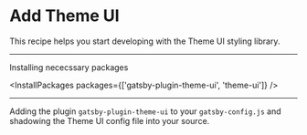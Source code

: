 # Add Theme UI

This recipe helps you start developing with the Theme UI styling library.

<Config name="gasbyjs/add-theme-ui" />

---

Installing nececssary packages

<InstallPackages packages={['gatsby-plugin-theme-ui', 'theme-ui']} />

---

Adding the plugin `gatsby-plugin-theme-ui` to your `gatsby-config.js` and
shadowing the Theme UI config file into your source.

<InstallGatsbyPlugin name="gatsby-plugin-theme-ui" />
<ShadowFile
  theme="gatsby-plugin-theme-ui"
  path="src/gatsby-plugin-theme-ui/index.js"
/>
